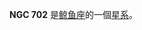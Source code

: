 {{NGCInfoBox|NGCID=NGC 702|發現者=弗里德里希·威廉·赫歇爾|發現日期=1784年9月20日|其他編號=MCG -1-5-43,ARP 75|曆元=J2000.0|赤經=1時51分19.2秒
|赤緯=-4°3'20"|星座=鲸鱼座|星體=星系|星等=13.1|表面亮度=12.9|藍等=13.9}}

'''NGC 702''' 是[[鲸鱼座|鲸鱼座]]的一個[[星系|星系]]。

{{NGCReference|702}}
{{Catalogs|NGC=702}}

{{Galaxy-stub}}
